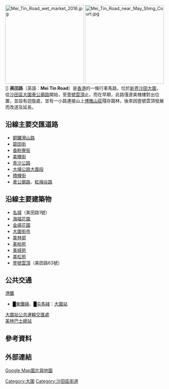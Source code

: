{{Coord|22.3748965|114.1761795|source:GoogleMaps|display=title}}
{{Infobox Hong Kong Street
|   中文街道名稱    =  美田路
|   英文街道名稱    =  Mei Tin Road
|   圖片    =  File:Mei_Tin_Road_201605.jpg
|   圖片說明 = 美田路近[[大埔公路#大圍段|大埔公路大圍段]]出口一段
|   隸屬幹線     =
|   路段總長度    =  1.93<ref name="bus">{{Ebthk|美田路}}</ref>
|   車速限制    = 
|   行車線數量    = 四線雙程／兩線雙程（部分路段共五線，三條南行及兩條北行）<ref>{{cite web| url = https://www.openstreetmap.org/way/293321476| title = OpenStreetMap中美田路的資料| date = 2014年8月22日| website = OpenStreetMap| access-date = 2017年4月6日| quote = | archive-date = 2021年5月3日| archive-url = https://web.archive.org/web/20210503140908/https://www.openstreetmap.org/way/293321476| dead-url = no}}</ref>
|   所在地區    =  [[香港|香港]][[沙田區|沙田區]][[大圍|大圍]]
|   起點    =  [[沙田區|沙田區]][[大圍|大圍]][[車公廟路|車公廟路]]和[[紅梅谷路|紅梅谷路]]迴旋處
|   終點    =   [[沙田區|沙田區]][[銅鑼灣山路|銅鑼灣山路]]近[[壹號雲頂|壹號雲頂]] 
|   道路命名日期    = 1984年6月15日
|   命名文件    = 1984年6月15日第1737號[[香港政府憲報|憲報]]
|   道路動工日期    =  1980年代<ref name="bus"></ref>
|   道路興建計劃    =  
|   道路舊名資料    =  
|   通車日期    =  1980年代
}}
[[File:Mei_Tin_Road_wet_market_2016.jpg|250px]]
[[File:Mei_Tin_Road_near_May_Shing_Court.jpg|250px]]]]
'''美田路'''（英語：'''Mei Tin Road'''）是[[香港|香港]]的一條行車馬路，位於[[新界|新界]][[沙田_(香港)|沙田]][[大圍|大圍]]，從[[沙田區|沙田區]][[大圍|大圍]][[車公廟路|車公廟路]]開始，至[[壹號雲頂|壹號雲頂]]止。而在早期，此路僅達美槐樓對出位置，並設有迴旋處，並有一小路連接山上[[博雅山莊|博雅山莊]]殘存園林，後來因壹號雲頂發展而改道及延長。

==沿線主要交匯道路==
*[[銅鑼灣山路|銅鑼灣山路]]
*[[碧田街|碧田街]]
*[[香粉寮街|香粉寮街]]
*[[美輝街|美輝街]]
*[[青沙公路|青沙公路]]
*[[大埔公路#大圍段|大埔公路大圍段]]
*[[積輝街|積輝街]]
*[[車公廟路|車公廟路]]、[[紅梅谷路|紅梅谷路]]

==沿線主要建築物==
*[[名城_(香港)|名城]]（美田路1號）
*[[海福花園|海福花園]]
*[[金禧花園|金禧花園]]
*[[大圍街市|大圍街市]]
*[[美林邨|美林邨]]
*[[美柏苑|美柏苑]]
*[[美城苑|美城苑]]
*[[美松苑|美松苑]]
*[[壹號雲頂|壹號雲頂]]（美田路63號）

==公共交通==
;[[港鐵|港鐵]]
*<font color="{{東鐵綫色彩}}">█</font>[[東鐵綫|東鐵綫]]、<font color="{{屯馬綫色彩}}">█</font>[[屯馬綫|屯馬綫]]：[[大圍站|大圍站]]
;[[大圍站公共運輸交匯處|大圍站公共運輸交匯處]]
;[[美林巴士總站|美林巴士總站]]

== 參考資料 ==
{{reflist}}

==外部連結==
[https://www.google.com/maps/place/%E9%A6%99%E6%B8%AF%E5%A4%A7%E5%9C%8D%E7%BE%8E%E7%94%B0%E8%B7%AF/@22.3741683,114.1745108,17z/data=!3m1!4b1!4m5!3m4!1s0x340407a7a3fe287f:0x40452de662aaf5ae!8m2!3d22.3741683!4d114.1766995 Google Map圖片與地圖] {{Wayback|url=https://www.google.com/maps/place/%E9%A6%99%E6%B8%AF%E5%A4%A7%E5%9C%8D%E7%BE%8E%E7%94%B0%E8%B7%AF/@22.3741683,114.1745108,17z/data=!3m1!4b1!4m5!3m4!1s0x340407a7a3fe287f:0x40452de662aaf5ae!8m2!3d22.3741683!4d114.1766995 |date=20210503140914 }}


[[Category:大圍|Category:大圍]]
[[Category:沙田區街道|Category:沙田區街道]]